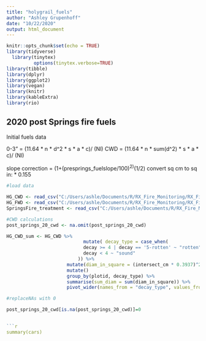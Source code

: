 ```yaml
---
title: "holygrail_fuels"
author: "Ashley Grupenhoff"
date: "10/22/2020"
output: html_document
---
```


```r
knitr::opts_chunk$set(echo = TRUE)
library(tidyverse)
  library(tinytex)
          options(tinytex.verbose=TRUE)
library(tibble)
library(dplyr)
library(ggplot2)
library(vegan)
library(knitr)
library(kableExtra)
library(rio)
```



## 2020 post Springs fire fuels

Initial fuels data 

0-3" = (11.64 * n * d^2 * s * a * c)/ (Nl)
CWD = (11.64 * n * sum(d^2) * s * a * c)/ (Nl)

slope correction = (1+(presprings_fuelslope/100)^2)^(1/2)
convert sq cm to sq in: * 0.155

```r
#load data

HG_CWD <- read_csv("C:/Users/ashle/Documents/R/RX_Fire_Monitoring/RX_Fire_Monitoring/HolyGrail/data/raw/HolyGrail_CWD.csv")
HG_FWD <- read_csv("C:/Users/ashle/Documents/R/RX_Fire_Monitoring/RX_Fire_Monitoring/HolyGrail/data/raw/HolyGrail_FineFuels.csv")
SpringsFire_treatment <- read_csv("C:/Users/ashle/Documents/R/RX_Fire_Monitoring/RX_Fire_Monitoring/Springs_Fire/data/raw/springsfire_treatment.csv")

#CWD calculations
post_springs_20_cwd <- na.omit(post_springs_20_cwd) 

HG_CWD_sum <- HG_CWD %>% 
                            mutate( decay_type = case_when(
                            decay >= 4 | decay == '5-rotten' ~ "rotten",
                            decay < 4 ~ "sound"
                          )) %>% 
                      mutate(diam_in_square = (intersect_cm * 0.3937)^2) %>% 
                      mutate()
                      group_by(plotid, decay_type) %>% 
                      summarise(sum_diam = sum(diam_in_square)) %>% 
                      pivot_wider(names_from = "decay_type", values_from = "sum_diam") 

#replaceNAs with 0

post_springs_20_cwd[is.na(post_springs_20_cwd)]=0
                      

```r
summary(cars)
```


